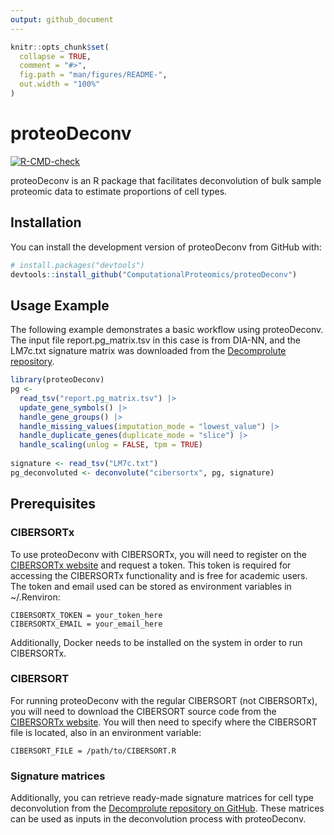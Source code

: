 ```yaml
---
output: github_document
---
```


<!-- README.md is generated from README.Rmd. Please edit that file -->

```r
knitr::opts_chunk$set(
  collapse = TRUE,
  comment = "#>",
  fig.path = "man/figures/README-",
  out.width = "100%"
)
```

# proteoDeconv

<!-- badges: start -->

[![R-CMD-check](https://github.com/ComputationalProteomics/proteoDeconv/actions/workflows/R-CMD-check.yaml/badge.svg)](https://github.com/ComputationalProteomics/proteoDeconv/actions/workflows/R-CMD-check.yaml)

<!-- badges: end -->

proteoDeconv is an R package that facilitates deconvolution of bulk sample proteomic data to estimate proportions of cell types.

## Installation

You can install the development version of proteoDeconv from GitHub with:

``` r
# install.packages("devtools")
devtools::install_github("ComputationalProteomics/proteoDeconv")
```

## Usage Example

The following example demonstrates a basic workflow using proteoDeconv. The input file report.pg_matrix.tsv in this case is from DIA-NN, and the LM7c.txt signature matrix was downloaded from the [Decomprolute repository](https://github.com/PNNL-CompBio/decomprolute/tree/main/signature_matrices).

``` r
library(proteoDeconv)
pg <-
  read_tsv("report.pg_matrix.tsv") |>
  update_gene_symbols() |>
  handle_gene_groups() |>
  handle_missing_values(imputation_mode = "lowest_value") |>
  handle_duplicate_genes(duplicate_mode = "slice") |>
  handle_scaling(unlog = FALSE, tpm = TRUE)
  
signature <- read_tsv("LM7c.txt")
pg_deconvoluted <- deconvolute("cibersortx", pg, signature)
```

## Prerequisites


### CIBERSORTx

To use proteoDeconv with CIBERSORTx, you will need to register on the
[CIBERSORTx website](https://cibersortx.stanford.edu) and request a
token. This token is required for accessing the CIBERSORTx functionality
and is free for academic users. The token and email used can be stored
as environment variables in ~/.Renviron:

    CIBERSORTX_TOKEN = your_token_here
    CIBERSORTX_EMAIL = your_email_here

Additionally, Docker needs to be installed on the system in order to run
CIBERSORTx.

### CIBERSORT
For running proteoDeconv with the regular CIBERSORT (not CIBERSORTx),
you will need to download the CIBERSORT source code from the [CIBERSORTx
website](https://cibersortx.stanford.edu). You will then need to specify where
the CIBERSORT file is located, also in an environment variable:

    CIBERSORT_FILE = /path/to/CIBERSORT.R

### Signature matrices
Additionally, you can retrieve ready-made signature matrices for cell
type deconvolution from the [Decomprolute repository on
GitHub](https://github.com/PNNL-CompBio/decomprolute/tree/main/signature_matrices).
These matrices can be used as inputs in the deconvolution process with
proteoDeconv.
